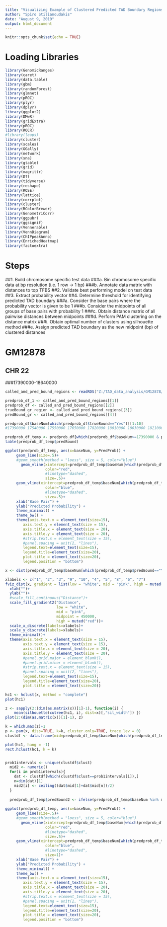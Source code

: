 ```yaml
---
title: "Visualizing Example of Clustered Predicted TAD Boundary Regions"
author: "Spiro Stilianoudakis"
date: "August 9, 2019"
output: html_document
---
```


```r
knitr::opts_chunk$set(echo = TRUE)
```

# Loading Libraries

```r
library(GenomicRanges)
library(caret)
library(data.table)
library(gbm)
library(randomForest)
library(glmnet)
library(pROC)
library(plyr)
library(dplyr)
library(ggplot2)
library(DMwR)
library(gridExtra)
library(pROC)
library(ROCR)
#library(leaps)
library(cluster)
library(scales)
library(GGally)
library(network)
library(sna)
library(gtable)
library(grid)
library(magrittr) 
library(DT)
library(tidyverse)
library(reshape)
library(ROSE)
library(lattice)
library(corrplot)
library(cluster)
library(RColorBrewer)
library(GenometriCorr)
library(ggpubr)
library(ggsignif)
library(Vennerable)
library(VennDiagram)
library(ChIPpeakAnno)
library(EnrichedHeatmap)
library(factoextra)
```

# Steps
##1.	Build chromosome specific test data
###a.	Bin chromosome specific data at bp resolution (i.e. 1 row -> 1 bp)
###b.	Annotate data matrix with distances to top TFBS
##2.	Validate best performing model on test data
##3.	Extract probability vector
##4.	Determine threshold for identifying predicted TAD boundary
###a.	Consider the base pairs where the probability vector is given to be 1 
###b.	Consider the midpoints of all groups of base pairs with probability 1
###c.	Obtain distance matrix of all pairwise distances between midpoints
###d.	Perform PAM clustering on the distance matrix
###i.	Obtain optimal number of clusters using silhouette method
###e.	Assign predicted TAD boundary as the new midpoint (bp) of clustered distances

# GM12878

## CHR 22

###17390000-18640000

```r
called_and_pred_bound_regions <- readRDS("Z:/TAD_data_analysis/GM12878/10kb/results_by_chr/CHR22/smote/distance/enet/called_and_pred_bound_regions.rds")

predprob_df_1 <- called_and_pred_bound_regions[[1]]
predprob_df <- called_and_pred_bound_regions[[2]]
trueBound_gr_region <- called_and_pred_bound_regions[[3]]
predBound_gr <- called_and_pred_bound_regions[[4]]

predprob_df$baseNum[which(predprob_df$trueBound=="Yes")][1:10]
#17390000 17540000 17550000 17650000 17820000 18010000 18030000 18210000 18280000 18640000

predprob_df_temp <- predprob_df[which(predprob_df$baseNum>=17390000 & predprob_df$baseNum<=18640000),]
table(predprob_df_temp$predBound)

ggplot(predprob_df_temp, aes(x=baseNum, y=PredProb)) +
     geom_line(size=.5)+
     #geom_smooth(method = "loess", size = 5, color="blue")
	   geom_vline(xintercept=predprob_df_temp$baseNum[which(predprob_df_temp$PredProb==1)], 
	              color="red", 
	              #linetype="dashed", 
	              size=.5)+
     geom_vline(xintercept=predprob_df_temp$baseNum[which(predprob_df_temp$predBound=="Yes")], 
	              color="blue", 
	              #linetype="dashed", 
	              size=.5)+
     xlab("Base Pair") +
     ylab("Predicted Probability") +
     theme_minimal() +
     theme_bw() +
     theme(axis.text.x = element_text(size=15),
        axis.text.y = element_text(size = 15),
        axis.title.x = element_text(size = 20),
        axis.title.y = element_text(size = 20),
        #strip.text.x = element_text(size = 15),
        #panel.spacing = unit(2, "lines"),
        legend.text=element_text(size=15),
        legend.title=element_text(size=20),
        plot.title = element_text(size=20),
        legend.position = "bottom")

x <- dist(predprob_df_temp$baseNum[which(predprob_df_temp$predBound=="Yes")], method = "euclidean")

xlabels <- c("1", "2", "3", "9", "10", "4", "5", "8", "6", "7")
fviz_dist(x, gradient = list(low = "white", mid = "pink", high = muted("red")))+
  xlab("")+
  ylab("")+
  #scale_fill_continuous("Distance")+
  scale_fill_gradient2("Distance",
                       low = "white", 
                       mid = "pink",
                       midpoint = 450000,
                       high = muted("red"))+
  scale_x_discrete(labels=xlabels)+
  scale_y_discrete(labels=xlabels)+
  theme_minimal()+
  theme(axis.text.x = element_text(size = 15),
        axis.text.y = element_text(size = 15),
        axis.title.x = element_text(size = 20),
        axis.title.y = element_text(size = 20),
        #panel.grid.major = element_blank(),
        #panel.grid.minor = element_blank(),
        #strip.text.x = element_text(size = 15),
        #panel.spacing = unit(2, "lines"),
        legend.text=element_text(size=15),
        legend.title=element_text(size=20),
        plot.title = element_text(size=20))

hc1 <- hclust(x, method = "complete")
plot(hc1)

z <- sapply(2:(dim(as.matrix(x))[1]-1), function(i) { 
    mean(silhouette(cutree(hc1, i), dist=x)[,"sil_width"]) })
plot(2:(dim(as.matrix(x))[1]-1), z)

k = which.max(z)+1
p <- pam(x, diss=TRUE, k=k, cluster.only=TRUE, trace.lev = 0)
clustdf <- data.frame(mid=predprob_df_temp$baseNum[which(predprob_df_temp$predBound=="Yes")], clust=cutree(hc1, k=k))

plot(hc1, hang = -1)
rect.hclust(hc1, k = k)


prob1intervals <- unique(clustdf$clust)
  mid2 <- numeric()
  for(i in prob1intervals){
    dat <- clustdf[which(clustdf$clust==prob1intervals[i]),]
    n=dim(dat)[1]
    mid2[i] <- ceiling((dat$mid[1]+dat$mid[n])/2)
  }
  
  predprob_df_temp$predBound2 <- ifelse(predprob_df_temp$baseNum %in% mid2, "Yes", "No")
  
ggplot(predprob_df_temp, aes(x=baseNum, y=PredProb)) +
     geom_line(size=.5)+
     #geom_smooth(method = "loess", size = 5, color="blue")
	   geom_vline(xintercept=predprob_df_temp$baseNum[which(predprob_df_temp$PredProb==1)], 
	              color="red", 
	              #linetype="dashed", 
	              size=.5)+
     geom_vline(xintercept=predprob_df_temp$baseNum[which(predprob_df_temp$predBound2=="Yes")], 
	              color="blue", 
	              #linetype="dashed", 
	              size=1)+
     xlab("Base Pair") +
     ylab("Predicted Probability") +
     theme_minimal() +
     theme_bw() +
     theme(axis.text.x = element_text(size=15),
        axis.text.y = element_text(size = 15),
        axis.title.x = element_text(size = 20),
        axis.title.y = element_text(size = 20),
        #strip.text.x = element_text(size = 15),
        #panel.spacing = unit(2, "lines"),
        legend.text=element_text(size=15),
        legend.title=element_text(size=20),
        plot.title = element_text(size=20),
        legend.position = "bottom")

  
```

